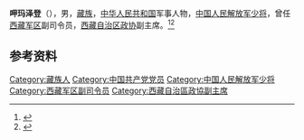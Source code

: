'''呷玛泽登'''（{{bd|1936年|1月|}}），男，[[藏族|藏族]]，[[中华人民共和国|中华人民共和国]]军事人物，[[中国人民解放军少将|中国人民解放军少将]]，曾任[[西藏军区|西藏军区]]副司令员，[[西藏自治区政协|西藏自治区政协]]副主席。<ref>{{Cite book|title=中华人民共和国职官志|author=何虎生, 李耀东, 向常福主编|publisher=中国社会出版社|year=2003|isbn=9787800883934|location=北京|pages=}}</ref><ref>{{Cite web|title=我们的妈妈叫中国|url=http://mil.news.sina.com.cn/2009-07-18/0737559277.html|accessdate=2020-09-11|work=新浪军事}}</ref>

== 参考资料 ==
{{reflist}}

{{中国人物小作品}}

{{Authority control}}
{{DEFAULTSORT:}}
[[Category:藏族人|Category:藏族人]]
[[Category:中国共产党党员|Category:中国共产党党员]]
[[Category:中国人民解放军少将|Category:中国人民解放军少将]]
[[Category:西藏军区副司令员|Category:西藏军区副司令员]]
[[Category:西藏自治區政協副主席|Category:西藏自治區政協副主席]]